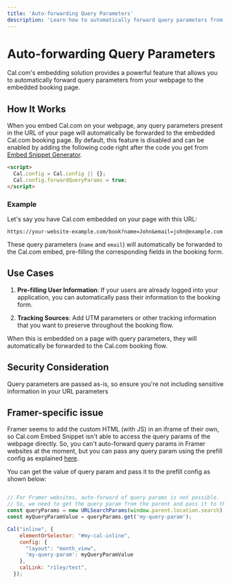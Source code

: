 ```yaml
---
title: 'Auto-forwarding Query Parameters'
description: 'Learn how to automatically forward query parameters from your page to Cal.com embeds'
---
```


# Auto-forwarding Query Parameters

Cal.com's embedding solution provides a powerful feature that allows you to automatically forward query parameters from your webpage to the embedded booking page.

## How It Works

When you embed Cal.com on your webpage, any query parameters present in the URL of your page will automatically be forwarded to the embedded Cal.com booking page. By default, this feature is disabled and can be enabled by adding the following code right after the code you get from [Embed Snippet Generator](/embedding/embed-snippet-generator).

```html
<script>
  Cal.config = Cal.config || {};
  Cal.config.forwardQueryParams = true;
</script>
```

### Example

Let's say you have Cal.com embedded on your page with this URL:
```
https://your-website-example.com/book?name=John&email=john@example.com
```

These query parameters (`name` and `email`) will automatically be forwarded to the Cal.com embed, pre-filling the corresponding fields in the booking form.

## Use Cases

1. **Pre-filling User Information**: If your users are already logged into your application, you can automatically pass their information to the booking form.

2. **Tracking Sources**: Add UTM parameters or other tracking information that you want to preserve throughout the booking flow.

When this is embedded on a page with query parameters, they will automatically be forwarded to the Cal.com booking flow.

## Security Consideration

Query parameters are passed as-is, so ensure you're not including sensitive information in your URL parameters

## Framer-specific issue

Framer seems to add the custom HTML (with JS) in an iframe of their own, so Cal.com Embed Snippet isn't able to access the query params of the webpage directly.
So, you can't auto-forward query params in Framer websites at the moment, but you can pass any query param using the prefill config as explained [here](/embedding/prefill-booking-form-embed).

You can get the value of query param and pass it to the prefill config as shown below:
```js

// For Framer websites, auto-forward of query params is not possible.
// So, we need to get the query param from the parent and pass it to the prefill config.
const queryParams = new URLSearchParams(window.parent.location.search);
const myQueryParamValue = queryParams.get('my-query-param');

Cal("inline", {
    elementOrSelector: "#my-cal-inline",
    config: {
      "layout": "month_view",
      'my-query-param': myQueryParamValue
    },
    calLink: "riley/test",
  });
```
